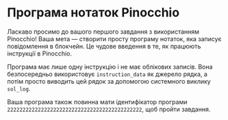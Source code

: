# Програма нотаток Pinocchio

Ласкаво просимо до вашого першого завдання з використанням Pinocchio! Ваша мета — створити просту програму нотаток, яка записує повідомлення в блокчейн. Це чудове введення в те, як працюють інструкції в Pinocchio.

Програма має лише одну інструкцію і не має облікових записів. Вона безпосередньо використовує `instruction_data` як джерело рядка, а потім просто виводить цей рядок за допомогою системного виклику `sol_log`.

Ваша програма також повинна мати ідентифікатор програми `22222222222222222222222222222222222222222222`, щоб пройти завдання.